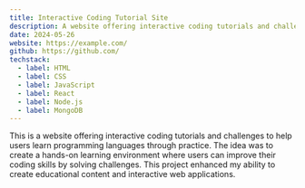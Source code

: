 ```yaml
---
title: Interactive Coding Tutorial Site
description: A website offering interactive coding tutorials and challenges to help users learn programming languages through practice.
date: 2024-05-26
website: https://example.com/
github: https://github.com/
techstack:
  - label: HTML
  - label: CSS
  - label: JavaScript
  - label: React
  - label: Node.js
  - label: MongoDB
---
```


This is a website offering interactive coding tutorials and challenges to help users learn programming languages through practice. The idea was to create a hands-on learning environment where users can improve their coding skills by solving challenges. This project enhanced my ability to create educational content and interactive web applications.